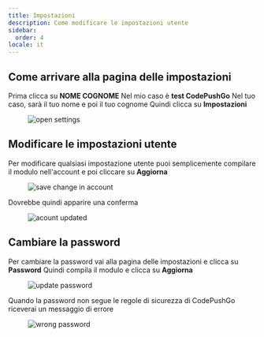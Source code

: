```yaml
---
title: Impostazioni
description: Come modificare le impostazioni utente
sidebar:
  order: 4
locale: it
---
```


## Come arrivare alla pagina delle impostazioni

Prima clicca su **NOME COGNOME** Nel mio caso è **test CodePushGo** Nel tuo caso, sarà il tuo nome e poi il tuo cognome Quindi clicca su **Impostazioni**

<figure><img src="/settings-go.webp" alt="open settings" /><figcaption></figcaption></figure>

## Modificare le impostazioni utente

Per modificare qualsiasi impostazione utente puoi semplicemente compilare il modulo nell'account e poi cliccare su **Aggiorna**

<figure><img src="/account-save.webp" alt="save change in account" /><figcaption></figcaption></figure>

Dovrebbe quindi apparire una conferma

<figure><img src="/account-updated.webp" alt="acount updated" /><figcaption></figcaption></figure>

## Cambiare la password

Per cambiare la password vai alla pagina delle impostazioni e clicca su **Password** Quindi compila il modulo e clicca su **Aggiorna**

<figure><img src="/update-passwd.webp" alt="update password" /><figcaption></figcaption></figure>

Quando la password non segue le regole di sicurezza di CodePushGo riceverai un messaggio di errore

<figure><img src="/passwd-error.webp" alt="wrong password" /><figcaption></figcaption></figure>